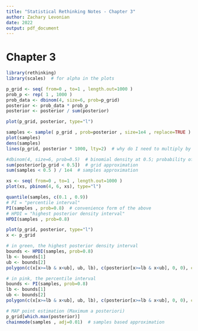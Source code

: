 ```yaml
---
title: "Statistical Rethinking Notes - Chapter 3"
author: Zachary Levonian
date: 2022
output: pdf_document
---
```


# Chapter 3

```r
library(rethinking)
library(scales)  # for alpha in the plots
```

```r
p_grid <- seq( from=0 , to=1 , length.out=1000 )
prob_p <- rep( 1 , 1000 )
prob_data <- dbinom(4, size=6, prob=p_grid)
posterior <- prob_data * prob_p
posterior <- posterior / sum(posterior)
```

```r
plot(p_grid, posterior, type="l")
```



```r
samples <- sample( p_grid , prob=posterior , size=1e4 , replace=TRUE )
plot(samples)
dens(samples)
lines(p_grid, posterior * 1000, lty=2)  # why do I need to multiply by 1000?
```

```r
#dbinom(4, size=6, prob=0.5)  # binomial density at 0.5; probability of getting 4 or less lands from 6 tosses, given Pr(L) = 0.5
sum(posterior[p_grid < 0.5])  # grid approximation
sum(samples < 0.5 ) / 1e4  # samples approximation
```


```r
xs <- seq( from=0 , to=1 , length.out=1000 )
plot(xs, pbinom(4, 6, xs), type="l")
```

```r
quantile(samples, c(0.1 , 0.9))
# PI = "percentile interval"
PI(samples , prob=0.8)  # convenience form of the above
# HPDI = "highest posterior density interval"
HPDI(samples , prob=0.8)
```

```r
plot(p_grid, posterior, type="l")
x <- p_grid

# in green, the highest posterior density interval
bounds <- HPDI(samples, prob=0.8)
lb <- bounds[1]
ub <- bounds[2]
polygon(c(x[x>=lb & x<ub], ub, lb), c(posterior[x>=lb & x<ub], 0, 0), col=alpha("#008999", 0.4))

# in pink, the percentile interval
bounds <- PI(samples, prob=0.8)
lb <- bounds[1]
ub <- bounds[2]
polygon(c(x[x>=lb & x<ub], ub, lb), c(posterior[x>=lb & x<ub], 0, 0), col=alpha("#FF3399", 0.4))
```

```r
# MAP point estimation (Maximum a posteriori)
p_grid[which.max(posterior)]
chainmode(samples , adj=0.01)  # samples based approximation
```
